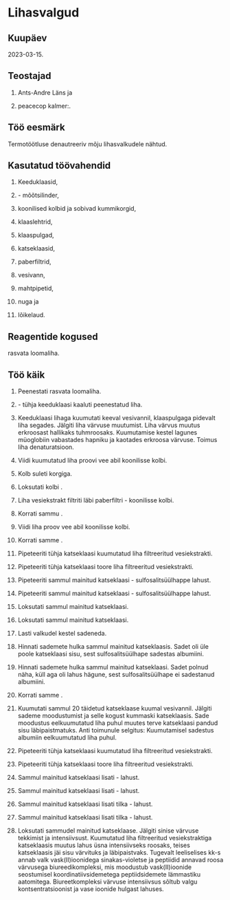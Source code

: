 # Lihasvalgud

## Kuupäev

2023-03-15.

## Teostajad

1. Ants-Andre Läns ja

2. peacecop kalmer:.

## Töö eesmärk

Termotöötluse denautreeriv mõju lihasvalkudele nähtud.

## Kasutatud töövahendid

1. Keeduklaasid,

2. \num{100}-\unit{\ml} mõõtsilinder,

3. koonilised kolbid ja sobivad kummikorgid,

4. klaaslehtrid,

5. klaaspulgad,

6. katseklaasid,

7. paberfiltrid,

8. vesivann,

9. mahtpipetid,

10. nuga ja

11. lõikelaud.

## Reagentide kogused

\qtyrange{15}{20}{\g} rasvata loomaliha.

## Töö käik

1. Peenestati rasvata loomaliha.

2. \num{100}-\unit{\ml} tühja keeduklaasi kaaluti \qty{5}{\g} peenestatud liha.

3. Keeduklaasi lihaga kuumutati \qty{10}{\min} keeval vesivannil, klaaspulgaga pidevalt liha segades. Jälgiti liha värvuse muutumist. Liha värvus muutus erkroosast hallikaks tuhmroosaks. Kuumutamise kestel lagunes müoglobiin vabastades hapniku ja kaotades erkroosa värvuse. Toimus liha denaturatsioon.

4. Viidi kuumutatud liha proovi \qty{50}{\ml} vee abil koonilisse kolbi.

5. Kolb suleti korgiga.

6. Loksutati kolbi \qty{10}{\min}.

7. Liha vesiekstrakt filtriti läbi paberfiltri \num{100}-\unit{\ml} koonilisse kolbi.

8. Korrati sammu \num{2}.

9. Viidi liha proov \qty{50}{\ml} vee abil koonilisse kolbi.

10. Korrati samme \numrange{5}{7}.

11. Pipeteeriti tühja katseklaasi \qty{5}{\ml} kuumutatud liha filtreeritud vesiekstrakti.

12. Pipeteeriti tühja katseklaasi \qty{5}{\ml} toore liha filtreeritud vesiekstrakti.

13. Pipeteeriti sammul \num{11} mainitud katseklaasi \qty{1}{\ml} \num{20}-\unit{\percent} sulfosalitsüülhappe lahust.

14. Pipeteeriti sammul \num{12} mainitud katseklaasi \qty{1}{\ml} \num{20}-\unit{\percent} sulfosalitsüülhappe lahust.

15. Loksutati sammul \num{11} mainitud katseklaasi.

16. Loksutati sammul \num{12} mainitud katseklaasi.

17. Lasti valkudel \qty{10}{\min} kestel sadeneda.

18. Hinnati sademete hulka sammul \num{11} mainitud katseklaasis. Sadet oli üle poole katseklaasi sisu, sest sulfosalitsüülhape sadestas albumiini.

19. Hinnati sademete hulka sammul \num{12} mainitud katseklaasi. Sadet polnud näha, küll aga oli lahus hägune, sest sulfosalitsüülhape ei sadestanud albumiini.

20. Korrati samme \numrange{11}{12}.

21. Kuumutati sammul 20 täidetud katseklaase kuumal vesivannil. Jälgiti sademe moodustumist ja selle kogust kummaski katseklaasis. Sade moodustus eelkuumutatud liha puhul muutes terve katseklaasi pandud sisu läbipaistmatuks. Anti toimunule selgitus: Kuumutamisel sadestus albumiin eelkuumutatud liha puhul.

22. Pipeteeriti tühja katseklaasi \qty{2}{\ml} kuumutatud liha filtreeritud vesiekstrakti.

23. Pipeteeriti tühja katseklaasi \qty{2}{\ml} toore liha filtreeritud vesiekstrakti.

24. Sammul \num{22} mainitud katseklaasi lisati \qty{2}{\ml} \num{30}-\unit{\percent} \ce{NaOH} lahust.

25. Sammul \num{23} mainitud katseklaasi lisati \qty{2}{\ml} \num{30}-\unit{\percent} \ce{NaOH} lahust.

26. Sammul \num{22} mainitud katseklaasi lisati \numrange{1}{2} tilka \num{2}-\unit{\percent} \ce{CuSO4} lahust.

27. Sammul \num{23} mainitud katseklaasi lisati \numrange{1}{2} tilka \num{2}-\unit{\percent} \ce{CuSO4} lahust.

28. Loksutati sammudel \numrange{22}{23} mainitud katseklaase. Jälgiti sinise värvuse tekkimist ja intensiivsust. Kuumutatud liha filtreeritud vesiekstraktiga katseklaasis muutus lahus üsna intensiivseks roosaks, teises katseklaasis jäi sisu värvituks ja läbipaistvaks. Tugevalt leeliselises kk-s annab valk
vask(II)ioonidega sinakas-violetse ja peptiidid annavad roosa värvusega biureedikompleksi, mis
moodustub vask(II)ioonide seostumisel koordinatiivsidemetega
peptiidsidemete lämmastiku aatomitega. Biureetkompleksi
värvuse
intensiivsus
sõltub
valgu
kontsentratsioonist ja vase ioonide hulgast lahuses.
